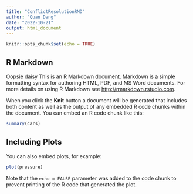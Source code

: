 ```yaml
---
title: "ConflictResolutionRMD"
author: "Quan Dang"
date: "2022-10-21"
output: html_document
---
```


```r
knitr::opts_chunk$set(echo = TRUE)
```

## R Markdown
Oopsie daisy
This is an R Markdown document. Markdown is a simple formatting syntax for authoring HTML, PDF, and MS Word documents. For more details on using R Markdown see <http://rmarkdown.rstudio.com>.

When you click the **Knit** button a document will be generated that includes both content as well as the output of any embedded R code chunks within the document. You can embed an R code chunk like this:

```r
summary(cars)
```

## Including Plots

You can also embed plots, for example:

```r
plot(pressure)
```

Note that the `echo = FALSE` parameter was added to the code chunk to prevent printing of the R code that generated the plot.
